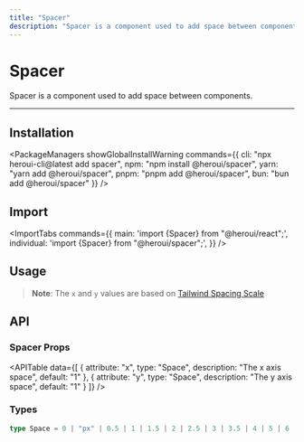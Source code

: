 ```yaml
---
title: "Spacer"
description: "Spacer is a component used to add space between components."
---
```



# Spacer

Spacer is a component used to add space between components.

<ComponentLinks component="spacer" rscCompatible />

---

<CarbonAd/>

## Installation

<PackageManagers
  showGlobalInstallWarning
  commands={{
    cli: "npx heroui-cli@latest add spacer",
    npm: "npm install @heroui/spacer",
    yarn: "yarn add @heroui/spacer",
    pnpm: "pnpm add @heroui/spacer",
    bun: "bun add @heroui/spacer"
  }}
/>


## Import

<ImportTabs
  commands={{
    main: 'import {Spacer} from "@heroui/react";',
    individual: 'import {Spacer} from "@heroui/spacer";',
  }}
/>

## Usage

<CodeDemo title="Usage" files={spacerContent.usage} />

> **Note**: The `x` and `y` values are based on [Tailwind Spacing Scale](https://tailwindcss.com/docs/space)

<Spacer y={4}/>  

## API

### Spacer Props

<APITable
  data={[
    {
      attribute: "x",
      type: "Space",
      description: "The x axis space",
      default: "1"
    },
    {
      attribute: "y", 
      type: "Space",
      description: "The y axis space",
      default: "1"
    }
  ]}
/>

### Types

```ts
type Space = 0 | "px" | 0.5 | 1 | 1.5 | 2 | 2.5 | 3 | 3.5 | 4 | 5 | 6 | 7 | 8 | 9 | 10 | 11 | 12 | 14 | 16 | 20 | 24 | 28 | 32 | 36 | 40 | 44 | 48 | 52 | 56 | 60 | 64 | 72 | 80 | 96;
```

